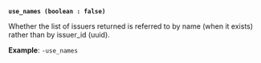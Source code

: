<a id="pki-arg-use_names" />

**`use_names (boolean : false)`**

Whether the list of issuers returned is referred to by name (when it
exists) rather than by issuer_id (uuid).

**Example**: `-use_names`